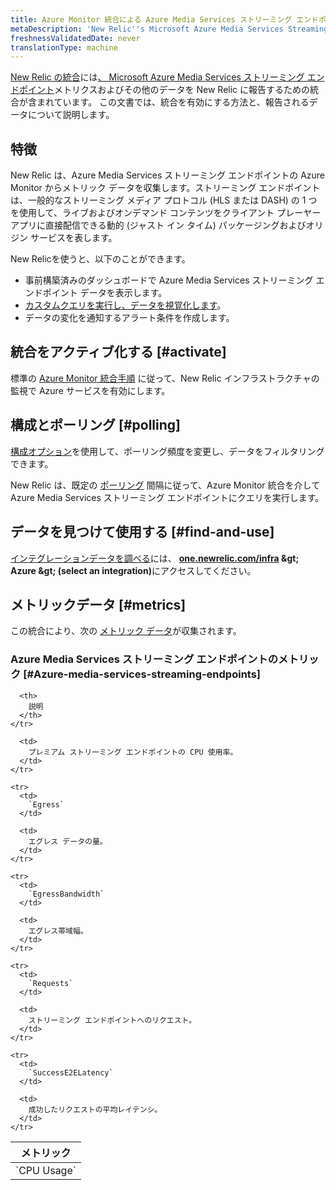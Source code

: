 ```yaml
---
title: Azure Monitor 統合による Azure Media Services ストリーミング エンドポイント
metaDescription: 'New Relic''s Microsoft Azure Media Services Streaming Endpoints integration: what data it reports and how to enable it.'
freshnessValidatedDate: never
translationType: machine
---
```


[New Relic の統合](/docs/infrastructure/introduction-infra-monitoring)には[、 Microsoft Azure Media Services ストリーミング エンドポイント](https://learn.microsoft.com/en-us/azure/media-services/latest/stream-streaming-endpoint-concept)メトリクスおよびその他のデータを New Relic に報告するための統合が含まれています。 この文書では、統合を有効にする方法と、報告されるデータについて説明します。

## 特徴

New Relic は、Azure Media Services ストリーミング エンドポイントの Azure Monitor からメトリック データを収集します。ストリーミング エンドポイントは、一般的なストリーミング メディア プロトコル (HLS または DASH) の 1 つを使用して、ライブおよびオンデマンド コンテンツをクライアント プレーヤー アプリに直接配信できる動的 (ジャスト イン タイム) パッケージングおよびオリジン サービスを表します。

New Relicを使うと、以下のことができます。

* 事前構築済みのダッシュボードで Azure Media Services ストリーミング エンドポイント データを表示します。
* [カスタムクエリを実行し、データを視覚化します](/docs/infrastructure/integrations-getting-started/getting-started/use-integration-data-new-relic-insights)。
* データの変化を通知するアラート条件を作成します。

## 統合をアクティブ化する [#activate]

標準の [Azure Monitor 統合手順](/docs/infrastructure/microsoft-azure-integrations/azure-integrations-list/azure-monitor) に従って、New Relic インフラストラクチャの監視で Azure サービスを有効にします。

## 構成とポーリング [#polling]

[構成オプション](/docs/infrastructure/microsoft-azure-integrations/azure-integrations-list/azure-monitor/#settings)を使用して、ポーリング頻度を変更し、データをフィルタリングできます。

New Relic は、既定の [ポーリング](/docs/infrastructure/microsoft-azure-integrations/azure-integrations-list/azure-monitor/#settings) 間隔に従って、Azure Monitor 統合を介して Azure Media Services ストリーミング エンドポイントにクエリを実行します。

## データを見つけて使用する [#find-and-use]

[インテグレーションデータを調べる](/docs/infrastructure/integrations/find-use-infrastructure-integration-data)には、 <DNT>**[one.newrelic.com/infra](https://one.newrelic.com/infra) &amp;gt; Azure &amp;gt; (select an integration)**</DNT>にアクセスしてください。

## メトリックデータ [#metrics]

この統合により、次の [メトリック データ](/docs/infrastructure/integrations-getting-started/getting-started/understand-integration-data-data-types#metric)が収集されます。

### Azure Media Services ストリーミング エンドポイントのメトリック [#Azure-media-services-streaming-endpoints]

<table>
  <thead>
    <tr>
      <th style={{ width: "300px" }}>
        メトリック
      </th>

      <th>
        説明
      </th>
    </tr>
  </thead>

  <tbody>
    <tr>
      <td>
        `CPU Usage`
      </td>

      <td>
        プレミアム ストリーミング エンドポイントの CPU 使用率。
      </td>
    </tr>

    <tr>
      <td>
        `Egress`
      </td>

      <td>
        エグレス データの量。
      </td>
    </tr>

    <tr>
      <td>
        `EgressBandwidth`
      </td>

      <td>
        エグレス帯域幅。
      </td>
    </tr>

    <tr>
      <td>
        `Requests`
      </td>

      <td>
        ストリーミング エンドポイントへのリクエスト。
      </td>
    </tr>

    <tr>
      <td>
        `SuccessE2ELatency`
      </td>

      <td>
        成功したリクエストの平均レイテンシ。
      </td>
    </tr>
  </tbody>
</table>